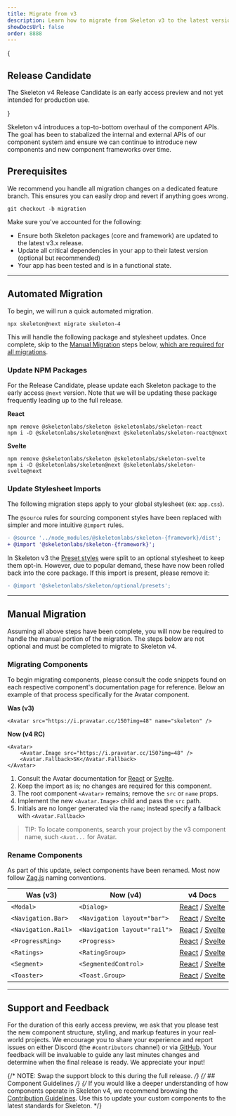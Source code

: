 ```yaml
---
title: Migrate from v3
description: Learn how to migrate from Skeleton v3 to the latest version.
showDocsUrl: false
order: 8888
---
```


{

<div class="card p-4 preset-tonal-warning space-y-2">
	<h2 class="h3">Release Candidate</h2>
	<p>The Skeleton v4 Release Candidate is an early access preview and not yet intended for production use.</p>
</div>

}

Skeleton v4 introduces a top-to-bottom overhaul of the component APIs. The goal has been to stabalized the internal and external APIs of our component system and ensure we can continue to introduce new components and new component frameworks over time.

## Prerequisites

We recommend you handle all migration changes on a dedicated feature branch. This ensures you can easily drop and revert if anything goes wrong.

```console
git checkout -b migration
```

Make sure you've accounted for the following:

- Ensure both Skeleton packages (core and framework) are updated to the latest v3.x release.
- Update all critical dependencies in your app to their latest version (optional but recommended)
- Your app has been tested and is in a functional state.

---

## Automated Migration

To begin, we will run a quick automated migration.

```console
npx skeleton@next migrate skeleton-4
```

This will handle the following package and stylesheet updates. Once complete, skip to the [Manual Migration](/docs/get-started/migrate-from-v3#manual-migration) steps below, <u>which are required for all migrations</u>.

### Update NPM Packages

For the Release Candidate, please update each Skeleton package to the early access `@next` version. Note that we will be updating these package frequently leading up to the full release.

**React**

```console
npm remove @skeletonlabs/skeleton @skeletonlabs/skeleton-react
npm i -D @skeletonlabs/skeleton@next @skeletonlabs/skeleton-react@next
```

**Svelte**

```console
npm remove @skeletonlabs/skeleton @skeletonlabs/skeleton-svelte
npm i -D @skeletonlabs/skeleton@next @skeletonlabs/skeleton-svelte@next
```

### Update Stylesheet Imports

The following migration steps apply to your global stylesheet (ex: `app.css`).

The `@source` rules for sourcing component styles have been replaced with simpler and more intuitive `@import` rules.

```diff
- @source '../node_modules/@skeletonlabs/skeleton-{framework}/dist';
+ @import '@skeletonlabs/skeleton-{framework}';
```

In Skeleton v3 the [Preset styles](/docs/design/presets) were split to an optional stylesheet to keep them opt-in. However, due to popular demand, these have now been rolled back into the core package. If this import is present, please remove it:

```diff
- @import '@skeletonlabs/skeleton/optional/presets';
```

---

## Manual Migration

Assuming all above steps have been complete, you will now be required to handle the manual portion of the migration. The steps below are not optional and must be completed to migrate to Skeleton v4.

### Migrating Components

To begin migrating components, please consult the code snippets found on each respective component's documentation page for reference. Below an example of that process specifically for the Avatar component.

**Was (v3)**

```svelte
<Avatar src="https://i.pravatar.cc/150?img=48" name="skeleton" />
```

**Now (v4 RC)**

```svelte
<Avatar>
	<Avatar.Image src="https://i.pravatar.cc/150?img=48" />
	<Avatar.Fallback>SK</Avatar.Fallback>
</Avatar>
```

1. Consult the Avatar documentation for [React](/docs/components/avatar/react) or [Svelte](/docs/components/avatar/svelte).
2. Keep the import as is; no changes are required for this component.
3. The root component `<Avatar>` remains; remove the `src` or `name` props.
4. Implement the new `<Avatar.Image>` child and pass the `src` path.
5. Initials are no longer generated via the `name`; instead specify a fallback with `<Avatar.Fallback>`

> TIP: To locate components, search your project by the v3 component name, such `<Avat...` for Avatar.

### Rename Components

As part of this update, select components have been renamed. Most now follow [Zag.js](https://zagjs.com/) naming conventions.

| Was (v3)            | Now (v4)                     | v4 Docs                                                                                                 |
| ------------------- | ---------------------------- | ------------------------------------------------------------------------------------------------------- |
| `<Modal>`           | `<Dialog>`                   | [React](/docs/components/dialog/react) / [Svelte](/docs/components/dialog/svelte)                       |
| `<Navigation.Bar>`  | `<Navigation layout="bar">`  | [React](/docs/components/navigation/react) / [Svelte](/docs/components/navigation/svelte)               |
| `<Navigation.Rail>` | `<Navigation layout="rail">` | [React](/docs/components/navigation/react) / [Svelte](/docs/components/navigation/svelte)               |
| `<ProgressRing>`    | `<Progress>`                 | [React](/docs/components/progress-circular/react) / [Svelte](/docs/components/progress-circular/svelte) |
| `<Ratings>`         | `<RatingGroup>`              | [React](/docs/components/rating-group/react) / [Svelte](/docs/components/rating-group/svelte)           |
| `<Segment>`         | `<SegmentedControl>`         | [React](/docs/components/segmented-control/react) / [Svelte](/docs/components/segmented-control/svelte) |
| `<Toaster>`         | `<Toast.Group>`              | [React](/docs/components/toast/react) / [Svelte](/docs/components/toast/svelte)                         |

---

## Support and Feedback

For the duration of this early access preview, we ask that you please test the new component structure, styling, and markup features in your real-world projects. We encourage you to share your experience and report issues on either Discord (the `#contributors` channel) or via [GitHub](https://github.com/skeletonlabs/skeleton/discussions). Your feedback will be invaluable to guide any last minutes changes and determine when the final release is ready. We appreciate your input!

{/* NOTE: Swap the support block to this during the full release. */}
{/* ## Component Guidelines */}
{/* If you would like a deeper understanding of how components operate in Skeleton v4, we recommend browsing the [Contribution Guidelines](https://next.skeleton.dev/docs/resources/contribute/components). Use this to update your custom components to the latest standards for Skeleton. */}
